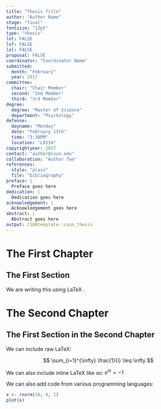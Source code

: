 ```yaml
---
title: "Thesis Title"
author: "Author Name"
stage: "final"
fontsize: "12pt"
type: "thesis"
lot: FALSE
lof: FALSE
lol: FALSE
proposal: FALSE
coordinator: "Coordinator Name"
submitted:
  month: "February"
  year: 2017
committee:
  chair: "Chair Member"
  second: "2nd Member"
  third: "3rd Member"
degree:
  degree: "Master of Science"
  department: "Psychology"
defense:
  dayname: "Monday"
  date: "February 13th"
  time: "3:30PM"
  location: "LO134"
copyrightyear: 2017
contact: "author@csun.edu"
collaboration: "Author Two"
references:
  style: "plain"
  file: "bibliography"
preface: |
  Preface goes here
dedication: |
  Dedication goes here
acknowledgement: |
  Acknowledgement goes here
abstract: |
  Abstract goes here
output: CSUNtemplate::csun_thesis
---
```


# The First Chapter

## The First Section

We are writing this using LaTeX <!--[@latex]-->.

# The Second Chapter

## The First Section in the Second Chapter

We can include raw LaTeX:

$$ \sum_{i=1}^{\infty} \frac{1}{i} \leq \infty $$

We can also include inline LaTeX like so: $e^{i \pi}=-1$

We can also add code from various programming languages:

```R
x <- rnorm(10, 0, 1)
plot(x)
```
